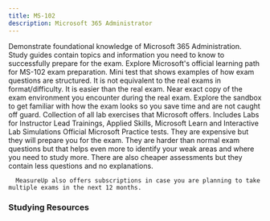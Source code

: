 ```yaml
---
title: MS-102
description: Microsoft 365 Administrator
---
```


<Card title="Get Started" icon="star"> 
  <LinkCard title="Exam MS-102: Microsoft 365 Administrator" href="https://learn.microsoft.com/en-us/credentials/certifications/m365-administrator-expert/?WT.mc_id=studentamb_165290" target="_blank"/>
    Demonstrate foundational knowledge of Microsoft 365 Administration.
  <LinkCard title="MS-102 Study Guide" href="https://learn.microsoft.com/credentials/certifications/resources/study-guides/ms-102t00?WT.mc_id=studentamb_165290" target="_blank"/>
    Study guides contain topics and information you need to know to successfully prepare for the exam.
  <LinkCard title="Microsoft Learn" href="https://learn.microsoft.com/training/courses/ms-102?WT.mc_id=studentamb_165290" target="_blank"/>
    Explore Microsoft's official learning path for MS-102 exam preparation.
  <LinkCard title="Practice Assessment" href="https://learn.microsoft.com/credentials/certifications/exams/ms-102/practice/assessment?assessment-type=practice&assessmentId=75&WT.mc_id=studentamb_165290" target="_blank"/>
      Mini test that shows examples of how exam questions are structured. It is not equivalent to the real exams in format/difficulty. It is easier than the real exam.
  <LinkCard title="Exam Sandbox" href="https://aka.ms/examdemo" target="_blank"/>
      Near exact copy of the exam environment you encounter during the real exam. Explore the sandbox to get familiar with how the exam looks so you save time and are not caught off guard.
  <LinkCard title="Exam Labs" href="https://github.com/MicrosoftLearning/MS-102T00-Microsoft-365-Administrator-Essentials/tree/master/Instructions/Labs" target="_blank"/>
      Collection of all lab exercises that Microsoft offers. Includes Labs for Instructor Lead Trainings, Applied Skills, Microsoft Learn and Interactive Lab Simulations
</Card>

<Card title="MeasureUp Practice Tests" icon="open-book"> 
<CardGrid>
  <LinkCard title="MeasureUp Assessment" href="https://www.measureup.com/ms-102-assessment.html#u44" target="_blank"/>
  <LinkCard title="MeasureUp Practice Test" href="https://www.measureup.com/practice-test-ms-102-microsoft-365-administrator-exam.html#u44" target="_blank"/>
</CardGrid>
  <LinkCard title="MeasureUp Subscriptions" href="https://www.measureup.com/subscription-plans-for-individuals#u44" target="_blank"/>
      Official Microsoft Practice tests. They are expensive but they will prepare you for the exam. They are harder than normal exam questions but that helps 
      even more to identify your weak areas and where you need to study more. There are also cheaper assessments but they contain less questions and no explanations.

      MeasureUp also offers subscriptions in case you are planning to take multiple exams in the next 12 months. 
</Card>

### Studying Resources

<Tabs>

  <TabItem label="Text">
    <CardGrid>
      <LinkCard title="Microsoft Learn" href="https://learn.microsoft.com/training/courses/ms-102t00?WT.mc_id=studentamb_165290" target="_blank"/>
    </CardGrid>
  </TabItem>

  <TabItem label="Videos">
    <CardGrid>
    </CardGrid>
  </TabItem>

  <TabItem label="Paid">
    <CardGrid>
      <LinkCard title="John Christopher" href="https://www.udemy.com/course/ms100course" target="_blank"/>
    </CardGrid>
  </TabItem>

  <TabItem label="Tests">
    <CardGrid>
      <LinkCard title="Microsoft Learn Practice Assessment" href="https://learn.microsoft.com/en-us/credentials/certifications/exams/md-102/practice/assessment?assessment-type=practice&assessmentId=76&WT.mc_id=studentamb_165290" target="_blank"/>
      <LinkCard title="MeasureUp Practice Test" href="https://www.measureup.com/practice-test-ms-102-microsoft-365-administrator-exam.html#u44" target="_blank"/>
      <LinkCard title="MeasureUp Assessment" href="https://www.measureup.com/ms-102-assessment.html#u44" target="_blank"/>
      <LinkCard title="Whizlab Practice Tests" href="https://www.whizlabs.com/ms-102-exam-microsoft-365-administrator/" target="_blank"/>
    </CardGrid>
  </TabItem>

  <TabItem label="Misc">
    <CardGrid>
      <LinkCard title="Microsoft 365 E5 Developer Tenant" href="https://developer.microsoft.com/en-us/microsoft-365/dev-program?WT.mc_id=studentamb_165290" target="_blank"/>
    </CardGrid>
  </TabItem>
</Tabs>

